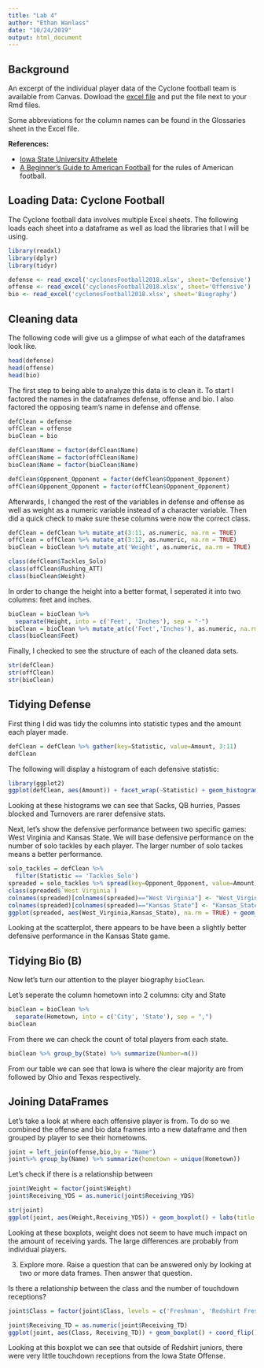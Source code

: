 ```yaml
---
title: "Lab 4"
author: "Ethan Wanlass"
date: "10/24/2019"
output: html_document
---
```


## Background
An excerpt of the individual player data of the Cyclone football team is available from Canvas. Dowload the [excel file](cyclonesFootball2018.xlsx) and put the file next to your Rmd files. 

Some abbreviations for the column names can be found in the Glossaries sheet in the Excel file.

**References:**

- [Iowa State University Athelete](https://cyclones.com/index.aspx)
- [A Beginner's Guide to American Football](https://www.youtube.com/watch?v=3t6hM5tRlfA) for the rules of American football.

## Loading Data: Cyclone Football 

The Cyclone football data involves multiple Excel sheets. The following loads each sheet into a dataframe as well as load the libraries that I will be using. 

```r
library(readxl)
library(dplyr)
library(tidyr)

defense <- read_excel('cyclonesFootball2018.xlsx', sheet='Defensive')
offense <- read_excel('cyclonesFootball2018.xlsx', sheet='Offensive')
bio <- read_excel('cyclonesFootball2018.xlsx', sheet='Biography')
```

## Cleaning data

The following code will give us a glimpse of what each of the dataframes look like. 

```r
head(defense)
head(offense)
head(bio)
```

The first step to being able to analyze this data is to clean it. To start I factored the names in the dataframes defense, offense and bio. I also factored the opposing team's name in defense and offense. 

```r
defClean = defense
offClean = offense
bioClean = bio

defClean$Name = factor(defClean$Name)
offClean$Name = factor(offClean$Name)
bioClean$Name = factor(bioClean$Name)

defClean$Opponent_Opponent = factor(defClean$Opponent_Opponent)
offClean$Opponent_Opponent = factor(offClean$Opponent_Opponent)
```

Afterwards, I changed the rest of the variables in defense and offense as well as weight as a numeric variable instead of a character variable. Then did a quick check to make sure these columns were now the correct class.   

```r

defClean = defClean %>% mutate_at(3:11, as.numeric, na.rm = TRUE)
offClean = offClean %>% mutate_at(3:12, as.numeric, na.rm = TRUE)
bioClean = bioClean %>% mutate_at('Weight', as.numeric, na.rm = TRUE)

class(defClean$Tackles_Solo)
class(offClean$Rushing_ATT)
class(bioClean$Weight)

```

In order to change the height into a better format, I seperated it into two columns: feet and inches. 

```r
bioClean = bioClean %>% 
  separate(Height, into = c('Feet', 'Inches'), sep = "-")
bioClean = bioClean %>% mutate_at(c('Feet','Inches'), as.numeric, na.rm = TRUE)
class(bioClean$Feet)
```

Finally, I checked to see the structure of each of the cleaned data sets. 

```r
str(defClean)
str(offClean)
str(bioClean)
```

## Tidying Defense

First thing I did was tidy the columns into statistic types and the amount each player made. 

```r
defClean = defClean %>% gather(key=Statistic, value=Amount, 3:11)
defClean
```

The following will display a histogram of each defensive statistic:

```r
library(ggplot2)
ggplot(defClean, aes(Amount)) + facet_wrap(~Statistic) + geom_histogram(binwidth = .5) 
```

Looking at these histograms we can see that Sacks, QB hurries, Passes blocked and Turnovers are rarer defensive stats. 

Next, let's show the defensive performance between two specific games: West Virginia and Kansas State. We will base defensive performance on the number of solo tackles by each player. The larger number of solo tackes means a better performance. 

```r
solo_tackles = defClean %>% 
  filter(Statistic == 'Tackles_Solo') 
spreaded = solo_tackles %>% spread(key=Opponent_Opponent, value=Amount)
class(spreaded$`West Virginia`)
colnames(spreaded)[colnames(spreaded)=="West Virginia"] <- "West_Virginia"
colnames(spreaded)[colnames(spreaded)=="Kansas State"] <- "Kansas_State"
ggplot(spreaded, aes(West_Virginia,Kansas_State), na.rm = TRUE) + geom_point() + labs(title = 'Number of Solo tackles in the West Virginia and Kansas State game', x = 'West Virginia', y = 'Kansas State')
```

Looking at the scatterplot, there appears to be have been a slightly better defensive performance in the Kansas State game. 


## Tidying Bio (B)
Now let's turn our attention to the player biography `bioClean`.

Let's seperate the column hometown into 2 columns: city and State

```r
bioClean = bioClean %>% 
  separate(Hometown, into = c('City', 'State'), sep = ",")
bioClean
```

From there we can check  the count of total players from each state. 

```r
bioClean %>% group_by(State) %>% summarize(Number=n())
```

From our table we can see that Iowa is where the clear majority are from followed by Ohio and Texas respectively. 

## Joining DataFrames

Let's take a look at where each offensive player is from. To do so we combined the offense and bio data frames into a new dataframe and then grouped by player to see their hometowns. 
```r
joint = left_join(offense,bio,by = "Name")
joint%>% group_by(Name) %>% summarize(hometown = unique(Hometown))
```

Let's check if there is a relationship between 
```r
joint$Weight = factor(joint$Weight) 
joint$Receiving_YDS = as.numeric(joint$Receiving_YDS) 

str(joint)
ggplot(joint, aes(Weight,Receiving_YDS)) + geom_boxplot() + labs(title = 'Number of receiving yards for each Weight', x = 'Weight', y = 'Receiving Yards')
```

Looking at these boxplots, weight does not seem to have much impact on the amount of receiving yards. The large differences are probably from individual players.  

3. Explore more. Raise a question that can be answered only by looking at two or more data frames. Then answer that question.

Is there a relationship between the class and the number of touchdown receptions? 
```r
joint$Class = factor(joint$Class, levels = c('Freshman', 'Redshirt Freshman', 'Sophmore', 'Redshirt Sophmore', 'Junior', 'Redshirt Junior', 'Senior', 'Redshirt Senior'))

joint$Receiving_TD = as.numeric(joint$Receiving_TD)
ggplot(joint, aes(Class, Receiving_TD)) + geom_boxplot() + coord_flip() + labs(title = 'Number of receiving touchdowns per Class', x = 'Receiving Touchdowns', y = 'Class')
```

Looking at this boxplot we can see that outside of Redshirt juniors, there were very little touchdown receptions from the Iowa State Offense. 
